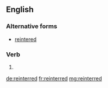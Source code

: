 ==English==

===Alternative forms===
* [[reintered]] {{qualifier|rare}}

===Verb===
{{head|en}}

# {{en-past of|reinter}}

[[de:reinterred]]
[[fr:reinterred]]
[[mg:reinterred]]